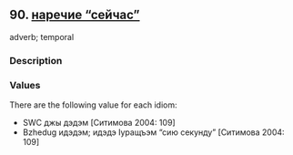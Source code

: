 ## 90. <a href =  'https://agricolamz.github.io/The_Circassian_Isoglosses_Database/90.html'>наречие "сейчас"</a>
adverb; temporal

### Description



### Values
There are the following value for each idiom:

* SWC  джы дэдэм [Ситимова 2004: 109] 
* Bzhedug  идэдэм; идэдэ Iуращъэм "сию секунду" [Ситимова 2004: 109] 

